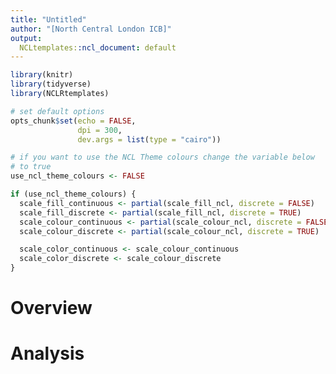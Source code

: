```yaml
---
title: "Untitled"
author: "[North Central London ICB]"
output:
  NCLtemplates::ncl_document: default
---
```


```r

library(knitr)
library(tidyverse)
library(NCLRtemplates)

# set default options
opts_chunk$set(echo = FALSE,
               dpi = 300,
               dev.args = list(type = "cairo"))

# if you want to use the NCL Theme colours change the variable below
# to true
use_ncl_theme_colours <- FALSE

if (use_ncl_theme_colours) {
  scale_fill_continuous <- partial(scale_fill_ncl, discrete = FALSE)
  scale_fill_discrete <- partial(scale_fill_ncl, discrete = TRUE)
  scale_colour_continuous <- partial(scale_colour_ncl, discrete = FALSE)
  scale_colour_discrete <- partial(scale_colour_ncl, discrete = TRUE)

  scale_color_continuous <- scale_colour_continuous
  scale_color_discrete <- scale_colour_discrete
}
```

# Overview

# Analysis

[//]: <> (URL's / References --------------------------------------------------)
[email]: mailto:`r Sys.getenv("MY_EMAIL")`
[web]: https://www.nclhealthandcare.org.uk/

